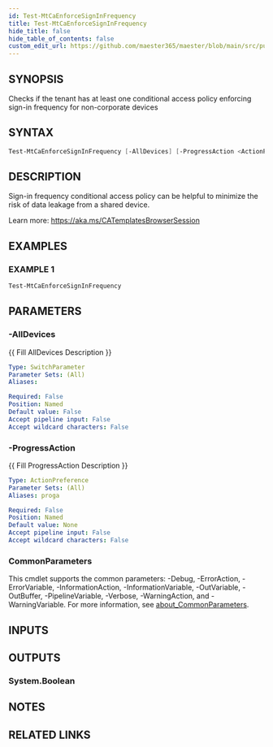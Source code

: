 ```yaml
---
id: Test-MtCaEnforceSignInFrequency
title: Test-MtCaEnforceSignInFrequency
hide_title: false
hide_table_of_contents: false
custom_edit_url: https://github.com/maester365/maester/blob/main/src/public/Test-MtCaEnforceSignInFrequency.ps1
---
```


## SYNOPSIS

Checks if the tenant has at least one conditional access policy enforcing sign-in frequency for non-corporate devices

## SYNTAX

```powershell
Test-MtCaEnforceSignInFrequency [-AllDevices] [-ProgressAction <ActionPreference>] [<CommonParameters>]
```

## DESCRIPTION

Sign-in frequency conditional access policy can be helpful to minimize the risk of data leakage from a shared device.

Learn more:
https://aka.ms/CATemplatesBrowserSession

## EXAMPLES

### EXAMPLE 1

```powershell
Test-MtCaEnforceSignInFrequency
```

## PARAMETERS

### -AllDevices

\{\{ Fill AllDevices Description \}\}

```yaml
Type: SwitchParameter
Parameter Sets: (All)
Aliases:

Required: False
Position: Named
Default value: False
Accept pipeline input: False
Accept wildcard characters: False
```

### -ProgressAction

\{\{ Fill ProgressAction Description \}\}

```yaml
Type: ActionPreference
Parameter Sets: (All)
Aliases: proga

Required: False
Position: Named
Default value: None
Accept pipeline input: False
Accept wildcard characters: False
```

### CommonParameters

This cmdlet supports the common parameters: -Debug, -ErrorAction, -ErrorVariable, -InformationAction, -InformationVariable, -OutVariable, -OutBuffer, -PipelineVariable, -Verbose, -WarningAction, and -WarningVariable. For more information, see [about_CommonParameters](http://go.microsoft.com/fwlink/?LinkID=113216).

## INPUTS

## OUTPUTS

### System.Boolean

## NOTES

## RELATED LINKS
